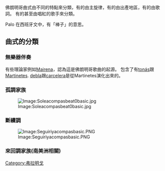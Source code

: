佛朗明哥曲式由不同的特點來分類，有的由主旋律，有的由出產地區，有的由歌詞。
有的甚至由唱紅的歌手來分類。

Palo 在西班牙文中，有「棒子」的意思。

== 曲式的分類 ==
=== 無樂器伴奏 ===
有些理論家例如[[Antonio_Mairena|Mairena]]，認為這是佛朗明哥歌曲的起源。
包含了有[[tonás|tonás]]跟[[Martinetes|Martinetes]]. [[debla|debla]]跟[[carcelera|carcelera]]是從Martinetes演化出來的。
=== 孤調家族 ===
[[Image:Soleacompasbeat0basic.jpg|Image:Soleacompasbeat0basic.jpg]]
=== 斷續調 ===
[[Image:Seguiriyacompasbasic.PNG|Image:Seguiriyacompasbasic.PNG]]
=== 來回調家族(南美洲相關) ===

{{佛朗明哥曲式}} 

[[Category:弗拉明戈|Category:弗拉明戈]]